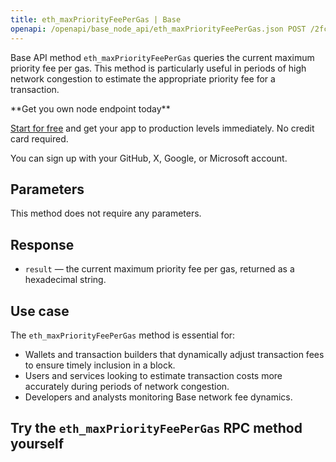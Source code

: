 ---
title: eth_maxPriorityFeePerGas | Base
openapi: /openapi/base_node_api/eth_maxPriorityFeePerGas.json POST /2fc1de7f08c0465f6a28e3c355e0cb14
---

Base API method `eth_maxPriorityFeePerGas` queries the current maximum priority fee per gas. This method is particularly useful in periods of high network congestion to estimate the appropriate priority fee for a transaction.

<Check>
**Get you own node endpoint today**

[Start for free](https://console.chainstack.com/) and get your app to production levels immediately. No credit card required.

You can sign up with your GitHub, X, Google, or Microsoft account.
</Check>


## Parameters

This method does not require any parameters.

## Response

* `result` — the current maximum priority fee per gas, returned as a hexadecimal string.

## Use case

The `eth_maxPriorityFeePerGas` method is essential for:

* Wallets and transaction builders that dynamically adjust transaction fees to ensure timely inclusion in a block.
* Users and services looking to estimate transaction costs more accurately during periods of network congestion.
* Developers and analysts monitoring Base network fee dynamics.

## Try the `eth_maxPriorityFeePerGas` RPC method yourself